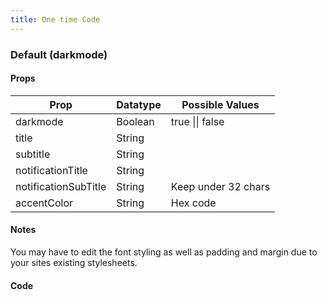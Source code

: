 ```yaml
---
title: One time Code
---
```




<h3>Default (darkmode)</h3>

<div style={{minHeight: '400px', width: '100%', display: 'flex', alignItems: 'center', justifyContent: 'center', borderRadius: '10px', flexDirection: 'column', gap: '50px', paddingTop: '50px', paddingBottom: '50px'}}>
  <OneTimeCode client:load/>
  <OneTimeCode client:load darkmode={false}/>
</div>

<div style={{minHeight: '400px', width: '80%', borderRadius: '10px',paddingTop: '50px', paddingBottom: '50px'}}>
  <OneTimeCode client:load/>
</div>

<h4>Props</h4>

| Prop                 | Datatype | Possible Values         |
|----------------------|---------|--------------------------|
| darkmode             | Boolean | true \|\| false          |
| title                | String  |                          |
| subtitle             | String  |                          |
| notificationTitle    | String  |                          |
| notificationSubTitle | String  | Keep under 32 chars      |
| accentColor          | String  | Hex code                 |

<h4>Notes</h4>
You may have to edit the font styling as well as padding and margin due to your sites existing stylesheets.

<h4>Code</h4>

<Tabs>
  <TabItem label="React" icon="seti:react">
    <Code code={reactCode} lang="js" title={'one_time_code.jsx'} />
  </TabItem>
  <TabItem label="Css" icon="seti:css">
    <Code code={cssCode} lang="css" title={'one_time_code.css'} />
  </TabItem>
</Tabs>
